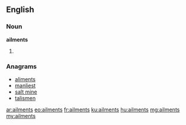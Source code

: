 ==English==

===Noun===
'''ailments'''

# {{plural of|ailment}}

===Anagrams===
* [[aliments#English|aliments]]
* [[manliest#English|manliest]]
* [[salt mine#English|salt mine]]
* [[talismen#English|talismen]]

[[ar:ailments]]
[[eo:ailments]]
[[fr:ailments]]
[[ku:ailments]]
[[hu:ailments]]
[[mg:ailments]]
[[my:ailments]]